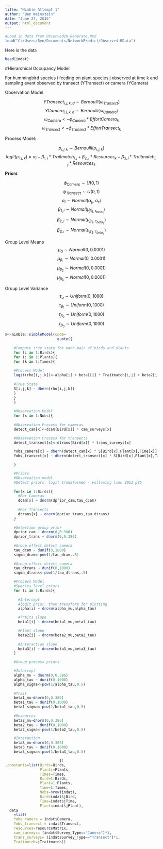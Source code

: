 ```yaml
---
title: "Nimble Attempt 1"
author: "Ben Weinstein"
date: "June 27, 2016"
output: html_document
---
```


```r
#Load in data from Observed2m_Generate.Rmd
load("C:/Users/Ben/Documents/NetworkPredict/Observed.RData")
```

Here is the data
```r
head(indat)
```


#Hierarchical Occupancy Model

For hummingbird species i feeding on plant species j observed at time k and sampling event observed by transect (YTransect) or camera (YCamera)

Observation Model:

$$ YTransect_{i,j,k,d} \sim Bernoulli(\omega_{Transect}) $$
$$ YCamera_{i,j,k,d} \sim Bernoulli(\omega_{Camera}) $$
$$ \omega_{Camera} <- \phi_{Camera} * EffortCamera_k $$
$$ \omega_{Transect} <- \phi_{Transect}* EffortTransect_k $$

Process Model:

$$ p_{i,j,k} \sim Bernoulli(\rho_{i,j,k}) $$
$$ logit(\rho_{i,j,k}) = \alpha_i + \beta_{1,i} * Traitmatch_{i,j} + \beta_{2,i} *Resources_k + \beta_{3,i} * Traitmatch_{i,j} * Resources_k $$

**Priors**

$$ \phi_{Camera} \sim U(0,1) $$
$$ \phi_{Transect} \sim U(0,1) $$
$$\alpha_i \sim Normal(\alpha_\mu,\alpha_\tau)$$
$$\beta_{1,i} \sim Normal(\mu_{\beta_1,\tau_{beta_1}})$$
$$\beta_{2,i} \sim Normal(\mu_{\beta_2,\tau_{beta_2}})$$
$$\beta_{3,i} \sim Normal(\mu_{\beta_3,\tau_{beta_3}})$$

Group Level Means
$$ \mu_\alpha \sim Normal(0,0.0001)$$
$$\mu_{\beta_1} \sim Normal(0,0.0001)$$
$$\mu_{\beta_2} \sim Normal(0,0.0001)$$
$$\mu_{\beta_3} \sim Normal(0,0.0001)$$

Group Level Variance
$$\tau_{\alpha} \sim Uniform(0,1000)$$
$$\tau_{\beta_1} \sim Uniform(0,1000)$$
$$\tau_{\beta_2} \sim Uniform(0,1000)$$
$$\tau_{\beta_3} \sim Uniform(0,1000)$$


```r
m<-nimble::nimbleModel(code=
                        quote({
                          
    #Compute true state for each pair of birds and plants
    for (i in 1:Birds){
    for (j in 1:Plants){
    for (k in 1:Times){
    
    #Process Model
    logit(rho[i,j,k])<-alpha[i] + beta1[i] * Traitmatch[i,j] + beta2[i] * resources[i,j,k] + beta3[i] * resources[i,j,k] * Traitmatch[i,j]
    
    #True State
    S[i,j,k] ~ dbern(rho[i,j,k])
    }
    }
    }
    
    #Observation Model
    for (x in 1:Nobs){
    
    #Observation Process for cameras
    detect_cam[x]<-dcam[Bird[x]] * cam_surveys[x]

    #Observation Process for transects
    detect_transect[x]<-dtrans[Bird[x]] * trans_surveys[x]

    Yobs_camera[x] ~ dbern(detect_cam[x] * S[Bird[x],Plant[x],Time[x]])    
    Yobs_transect[x] ~ dbern(detect_transect[x] * S[Bird[x],Plant[x],Time[x]])    

    }

    #Priors
    #Observation model
    #Detect priors, logit transformed - Following lunn 2012 p85
    
    for(x in 1:Birds){
      #For Cameras
      dcam[x] ~ dnorm(dprior_cam,tau_dcam)
  
      #For Transects
      dtrans[x] ~ dnorm(dprior_trans,tau_dtrans)
    }
    
    #Detection group prior
    dprior_cam ~ dnorm(0,0.386)
    dprior_trans ~ dnorm(0,0.386)
    
    #Group effect detect camera
    tau_dcam ~ dunif(0,1000)
    sigma_dcam<-pow(1/tau_dcam,.5)
    
    #Group effect detect camera
    tau_dtrans ~ dunif(0,1000)
    sigma_dtrans<-pow(1/tau_dtrans,.5)

    #Process Model
    #Species level priors
    for (i in 1:Birds){
      
      #Intercept
      #logit prior, then transform for plotting
      alpha[i] ~ dnorm(alpha_mu,alpha_tau)

      #Traits slope 
      beta1[i] ~ dnorm(beta1_mu,beta1_tau)    

      #Plant slope
      beta2[i] ~ dnorm(beta2_mu,beta2_tau)    
      
      #Interaction slope
      beta3[i] ~ dnorm(beta3_mu,beta3_tau)    
    }

    #Group process priors

    #Intercept 
    alpha_mu ~ dnorm(0,0.386)
    alpha_tau ~ dunif(0,1000)
    alpha_sigma<-pow(1/alpha_tau,0.5) 
    
    #Trait
    beta1_mu~dnorm(0,0.386)
    beta1_tau ~ dunif(0,1000)
    beta1_sigma<-pow(1/beta1_tau,0.5)
    
    #Resources
    beta2_mu~dnorm(0,0.386)
    beta2_tau ~ dunif(0,1000)
    beta2_sigma<-pow(1/beta2_tau,0.5)

    #Interaction
    beta3_mu~dnorm(0,0.386)
    beta3_tau ~ dunif(0,1000)
    beta3_sigma<-pow(1/beta3_tau,0.5)

                         })
,constants=list(Birds=Birds,
                Plants=Plants,
                Times=Times,
                Bird=1:Birds,
                Plant=1:Plants,
                Time=1:Times,
                Nobs=nrow(indat),
                Bird=indat$jBird,
                Time=indat$jTime,
                Plant=indat$jPlant),
  data
    =list(
    Yobs_camera = indat$Camera,
    Yobs_transect = indat$Transect,
    resources=resourceMatrix,
    cam_surveys= (indat$Survey_Type=="Camera")*1,
    trans_surveys= (indat$Survey_Type=="Transect")*1,
    Traitmatch=jTraitmatch))

```

